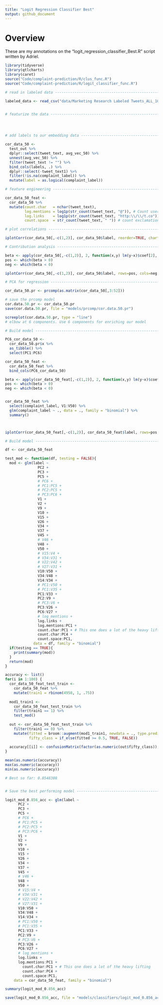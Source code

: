 ```yaml
---
title: "Logit Regression Classifier Best"
output: github_document
---
```


# Overview
These are my annotations on the "logit_regression_classifier_Best.R" script written by Adriel.

```r
library(tidyverse)
library(qtlcharts)
library(caret)
source("Code/complaint-prediction/R/clus_func.R")
source("Code/complaint-prediction/R/logit_classifier_func.R")

# read in labeled data ----------------------------------------------------

labeled_data <- read_csv("data/Marketing Research Labeled Tweets_ALL_10-30.csv")


# featurize the data ------------------------------------------------------




# add labels to our embedding data -----------------------------------------

cor_data_50 <- 
  test_out %>% 
  dplyr::select(tweet_text, avg_vec_50) %>% 
  unnest(avg_vec_50) %>% 
  filter(tweet_text != "") %>% 
  bind_cols(labels, .) %>% 
  dplyr::select(-tweet_text1) %>% 
  filter(!is.na(complaint_label)) %>% 
  mutate(label = as.logical(complaint_label))

# feature engineering -----------------------------------------------------

cor_data_50_feat <- 
  cor_data_50 %>% 
  mutate(count.char   = nchar(tweet_text),
         log.mentions = log1p(str_count(tweet_text, "@")), # Count user mentions
         log.links    = log1p(str_count(tweet_text, "http:\\/\\/t.co")), # count links
         count.space  = str_count(tweet_text, " ")) # count exclamation marks

# plot correlations -------------------------------------------------------

iplotCorr(cor_data_50[,-c(1,2)], cor_data_50$label, reorder=TRUE, chartOpts = list(scatcolors=c("lightblue", "lightgreen")))

# Contribution analysis ---------------------------------------------------

beta <- apply(cor_data_50[,-c(1,2)], 2, function(x,y) lm(y~x)$coef[2], cor_data_50$label)
pos <- which(beta > 0)
neg <- which(beta < 0)

iplotCorr(cor_data_50[,-c(1,2)], cor_data_50$label, rows=pos, cols=neg, reorder=TRUE)

# PCA for regression ------------------------------------------------------

cor_data_50.pr <- prcomp(as.matrix(cor_data_50[,3:52]))

# save the prcomp model
cor.data.50.pr <- cor_data_50.pr
save(cor.data.50.pr, file = "models/prcomp/cor.data.50.pr")

screeplot(cor.data.50.pr, type = "line")
# elbow at 6 components. Use 6 components for enriching our model

# Build model -------------------------------------------------------------

PC6_cor_data_50 <- 
  cor_data_50.pr$x %>% 
  as_tibble() %>% 
  select(PC1:PC6)

cor_data_50_feat <- 
  cor_data_50_feat %>%
  bind_cols(PC6_cor_data_50)

beta <- apply(cor_data_50_feat[,-c(1,2)], 2, function(x,y) lm(y~x)$coef[2], cor_data_50$label)
pos <- which(beta > 0)
neg <- which(beta < 0)


cor_data_50_feat %>% 
  select(complaint_label, V1:V50) %>% 
  glm(complaint_label ~ ., data = ., family = "binomial") %>% 
  summary()



iplotCorr(cor_data_50_feat[,-c(1,2)], cor_data_50_feat$label, rows=pos, cols=neg, reorder=TRUE)

# Build model -------------------------------------------------------------

df <- cor_data_50_feat

test_mod <- function(df, testing = FALSE){
  mod <- glm(label ~
               PC2 +
               PC3 +
               PC5 +
               # PC6 + 
               # PC1:PC5 +
               # PC2:PC5 +
               # PC3:PC6 +
               V1 +
               V2 +
               V9 +
               V10 +
               V15 +
               V26 +
               V34 +
               V37 +
               V45 +
               # V46 +
               V48 + 
               V50 +
               # V15:V4 +
               # V34:V31 +
               # V22:V42 +
               # V27:V31 +
               V10:V50 +
               V34:V48 +
               V14:V34 +
               # PC1:V50 +
               # PC1:V35 +
               PC1:V33 +
               PC2:V9 +
               # PC3:V6 +
               PC3:V26 + 
               PC6:V27 +
               # log_mentions + 
               log.links + 
               log.mentions:PC1 + 
               count.char:PC1 + # This one does a lot of the heavy lifting
               count.char:PC4 +
               count.space:PC1,
             data = df, family = "binomial")
  if(testing == TRUE){
    print(summary(mod)) 
  }
  return(mod)
}

accuracy <- list()
for(i in 1:100) { 
  cor_data_50_feat_test_train <- 
    cor_data_50_feat %>% 
    mutate(train1 = rbinom(4958, 1, .75))
  
  mod1_train1 <- 
    cor_data_50_feat_test_train %>% 
    filter(train1 == 1) %>%
    test_mod()
  
  out <- cor_data_50_feat_test_train %>% 
    filter(train1 == 0) %>% 
    mutate(fitted = broom::augment(mod1_train1, newdata = ., type.predict = "response")$.fitted,
           fifty_class = if_else(fitted >= 0.5, TRUE, FALSE))
  
  accuracy[[i]] <- confusionMatrix(factor(as.numeric(out$fifty_class)), factor(as.numeric(out$label)), positive = NULL, dnn = c("Prediction", "Reference"))$overall[1]
}

mean(as.numeric(accuracy))
max(as.numeric(accuracy))
min(as.numeric(accuracy))

# Best so far: 0.8548388


# Save the best performing model ------------------------------------------

logit_mod_0.856_acc <- glm(label ~
      PC2 +
      PC3 +
      PC5 +
      # PC6 + 
      # PC1:PC5 +
      # PC2:PC5 +
      # PC3:PC6 +
      V1 +
      V2 +
      V9 +
      V10 +
      V15 +
      V26 +
      V34 +
      V37 +
      V45 +
      # V46 +
      V48 + 
      V50 +
      # V15:V4 +
      # V34:V31 +
      # V22:V42 +
      # V27:V31 +
      V10:V50 +
      V34:V48 +
      V14:V34 +
      # PC1:V50 +
      # PC1:V35 +
      PC1:V33 +
      PC2:V9 +
      # PC3:V6 +
      PC3:V26 + 
      PC6:V27 +
      # log_mentions + 
      log.links + 
      log.mentions:PC1 +
        count.char:PC1 + # This one does a lot of the heavy lifting
        count.char:PC4 +
        count.space:PC1,
    data = cor_data_50_feat, family = "binomial")

summary(logit_mod_0.856_acc)

save(logit_mod_0.856_acc, file = "models/classifiers/logit_mod_0.856_acc")

```

